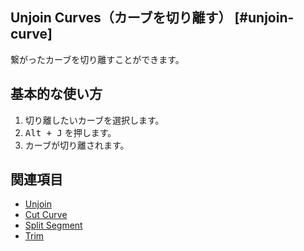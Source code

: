 
## Unjoin Curves（カーブを切り離す） [#unjoin-curve]

<Reference shortcut="Alt + J" command="Unjoin Curves" button="" />

繋がったカーブを切り離すことができます。

## 基本的な使い方

1. 切り離したいカーブを選択します。
2. <kbd>Alt + J</kbd> を押します。
3. カーブが切り離されます。

## 関連項目
- [Unjoin](./unjoin)
- [Cut Curve](./cut-curve)
- [Split Segment](./split-segment)
- [Trim](./trim)
